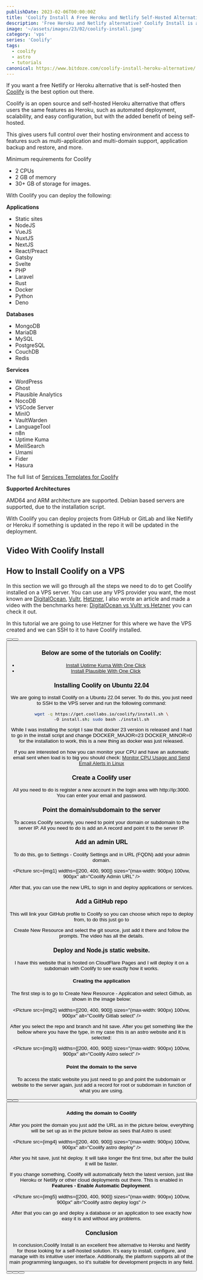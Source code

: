 ```yaml
---
publishDate: 2023-02-06T00:00:00Z
title: 'Coolify Install A Free Heroku and Netlify Self-Hosted Alternative'
description: 'Free Heroku and Netlify alternative? Coolify Install is an easy-to-use self-hosted platform that will help you get started quickly, without any complicated setup.'
image: '~/assets/images/23/02/coolify-install.jpeg'
category: 'vps'
series: 'Coolify'
tags:
  - coolify
  - astro
  - tutorials
canonical: https://www.bitdoze.com/coolify-install-heroku-alternative/
---
```



If you want a free Netlify or Heroku alternative that is self-hosted then [Coolify](https://coolify.io/) is the best option out there.

Coolify is an open source and self-hosted Heroku alternative that offers users the same features as Heroku, such as automated deployment, scalability, and easy configuration, but with the added benefit of being self-hosted.

This gives users full control over their hosting environment and access to features such as multi-application and multi-domain support, application backup and restore, and more.

Minimum requirements for Coolify

- 2 CPUs
- 2 GB of memory
- 30+ GB of storage for images.

With Coolify you can deploy the following:

**Applications**

- Static sites
- NodeJS
- VueJS
- NuxtJS
- NextJS
- React/Preact
- Gatsby
- Svelte
- PHP
- Laravel
- Rust
- Docker
- Python
- Deno

**Databases**

- MongoDB
- MariaDB
- MySQL
- PostgreSQL
- CouchDB
- Redis

**Services**

- WordPress
- Ghost
- Plausible Analytics
- NocoDB
- VSCode Server
- MinIO
- VaultWarden
- LanguageTool
- n8n
- Uptime Kuma
- MeiliSearch
- Umami
- Fider
- Hasura

The full list of [Services Templates for Coolify](https://github.com/coollabsio/coolify-community-templates)

**Supported Architectures**

AMD64 and ARM architecture are supported. Debian based servers are supported, due to the installation script.

With Coolify you can deploy projects from GitHub or GitLab and like Netlify or Heroku if something is updated in the repo it will be updated in the deployment.

## Video With Coolify Install

<YouTubeEmbed
  url="https://www.youtube.com/embed/dY-hUI3fHEM"
  label="Coolify Install A Free Heroku and Netlify Self-Hosted Alternative"
/>

## How to Install Coolify on a VPS

In this section we will go through all the steps we need to do to get Coolify installed on a VPS server. You can use any VPS provider you want, the most known are [DigitalOcean](https://go.bitdoze.com/do), [Vultr](https://go.bitdoze.com/vultr), [Hetzner](https://go.bitdoze.com/hetzner), I also wrote an article and made a video with the benchmarks here: [DigitalOcean vs Vultr vs Hetzner](https://www.wpdoze.com/digitalocean-vs-vultr-vs-hetzner/) you can check it out.

In this tutorial we are going to use Hetzner for this where we have the VPS created and we can SSH to it to have Coolify installed.

<Button link="https://go.bitdoze.com/do" text="DigitalOcean $100 Free" />
<Button link="https://go.bitdoze.com/vultr" text="Vultr $100 Free" />
<Button link="https://go.bitdoze.com/hetzner" text="Hetzner €⁠20 Free" />

### Below are some of the tutorials on Coolify:

- [Install Uptime Kuma With One Click](https://www.bitdoze.com/deploy-uptime-kuma/)
- [Install Plausible With One Click](https://www.bitdoze.com/install-plausible-analytics/)

### Installing Coolify on Ubuntu 22.04

We are going to install Coolify on a Ubuntu 22.04 server. To do this, you just need to SSH to the VPS server and run the following command:

```bash
wget -q https://get.coollabs.io/coolify/install.sh \
-O install.sh; sudo bash ./install.sh
```

While I was installing the script I saw that docker 23 version is released and I had to go in the install script and change DOCKER_MAJOR=23 DOCKER_MINOR=0 for the installation to work, this is a new thing as docker was just released.

If you are interested on how you can monitor your CPU and have an automatic email sent when load is to big you should check: [Monitor CPU Usage and Send Email Alerts in Linux](https://www.bitdoze.com/monitor-cpu-usage-and-send-email-alerts-in-linux/)

### Create a Coolify user

All you need to do is register a new account in the login area with http://ip:3000. You can enter your email and password.

### Point the domain/subdomain to the server

To access Coolify securely, you need to point your domain or subdomain to the server IP. All you need to do is add an A record and point it to the server IP.

### Add an admin URL

To do this, go to Settings - Coolify Settings and in URL (FQDN) add your admin domain.

<Picture src={img1} widths={[200, 400, 900]} sizes="(max-width: 900px) 100vw, 900px" alt="Coolify Admin URL" />

After that, you can use the new URL to sign in and deploy applications or services.

### Add a GitHub repo

This will link your GitHub profile to Coolify so you can choose which repo to deploy from, to do this just go to

Create New Resource and select the git source, just add it there and follow the prompts. The video has all the details.

### Deploy and Node.js static website.

I have this website that is hosted on CloudFlare Pages and I will deploy it on a subdomain with Coolify to see exactly how it works.

#### Creating the application

The first step is to go to Create New Resource - Application and select Github, as shown in the image below:

<Picture src={img2} widths={[200, 400, 900]} sizes="(max-width: 900px) 100vw, 900px" alt="Coolify Gitlab select" />

After you select the repo and branch and hit save. After you get something like the bellow where you have the type, in my case this is an astro website and it is selected:

<Picture src={img3} widths={[200, 400, 900]} sizes="(max-width: 900px) 100vw, 900px" alt="Coolify Astro select" />

#### Point the domain to the serve

To access the static website you just need to go and point the subdomain or website to the server again, just add a record for root or subdomain in function of what you are using.

<Button link="https://go.bitdoze.com/do" text="DigitalOcean $100 Free" />
<Button link="https://go.bitdoze.com/vultr" text="Vultr $100 Free" />
<Button link="https://go.bitdoze.com/hetzner" text="Hetzner €⁠20 Free" />

#### Adding the domain to Coolify

After you point the domain you just add the URL as in the picture below, everything will be set up as in the picture below as sees that Astro is used:

<Picture src={img4} widths={[200, 400, 900]} sizes="(max-width: 900px) 100vw, 900px" alt="Coolify astro deploy" />

After you hit save, just hit deploy. It will take longer the first time, but after the build it will be faster.

If you change something, Coolify will automatically fetch the latest version, just like Heroku or Netlify or other cloud deployments out there. This is enabled in **Features - Enable Automatic Deployment**.

<Picture src={img5} widths={[200, 400, 900]} sizes="(max-width: 900px) 100vw, 900px" alt="Coolify astro deploy logs" />

After that you can go and deploy a database or an application to see exactly how easy it is and without any problems.

### Conclusion

In conclusion,Coolify Install is an excellent free alternative to Heroku and Netlify for those looking for a self-hosted solution. It's easy to install, configure, and manage with its intuitive user interface. Additionally, the platform supports all of the main programming languages, so it's suitable for development projects in any field.

<Button link="https://go.bitdoze.com/do" text="DigitalOcean $100 Free" />
<Button link="https://go.bitdoze.com/vultr" text="Vultr $100 Free" />
<Button link="https://go.bitdoze.com/hetzner" text="Hetzner €⁠20 Free" />
